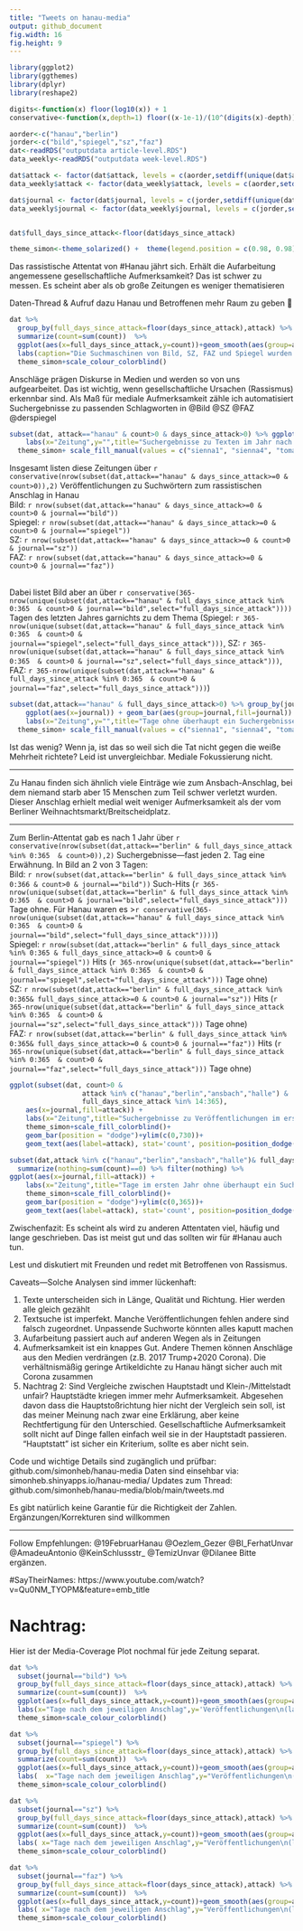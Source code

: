 ```yaml
---
title: "Tweets on hanau-media"
output: github_document
fig.width: 16 
fig.height: 9 
---
```


```r
library(ggplot2)
library(ggthemes)
library(dplyr)
library(reshape2)

digits<-function(x) floor(log10(x)) + 1
conservative<-function(x,depth=1) floor((x-1e-1)/(10^(digits(x)-depth)))*(10^(digits(x)-depth)) #round down numbers to consistently make statements like "over 300" when the number is e.g. 349

aorder<-c("hanau","berlin")
jorder<-c("bild","spiegel","sz","faz")
dat<-readRDS("outputdata article-level.RDS")
data_weekly<-readRDS("outputdata week-level.RDS")

dat$attack <- factor(dat$attack, levels = c(aorder,setdiff(unique(dat$attack),aorder)))
data_weekly$attack <- factor(data_weekly$attack, levels = c(aorder,setdiff(unique(data_weekly$attack),aorder)))

dat$journal <- factor(dat$journal, levels = c(jorder,setdiff(unique(dat$journal),jorder)))
data_weekly$journal <- factor(data_weekly$journal, levels = c(jorder,setdiff(unique(data_weekly$journal),jorder)))


dat$full_days_since_attack<-floor(dat$days_since_attack)

theme_simon<-theme_solarized() +  theme(legend.position = c(0.98, 0.98),legend.justification = c(1, 1))

```
Das rassistische Attentat von #Hanau jährt sich. Erhält die Aufarbeitung angemessene gesellschaftliche Aufmerksamkeit? Das ist schwer zu messen. Es scheint aber als ob große Zeitungen es weniger thematisieren

Daten-Thread & Aufruf dazu Hanau und Betroffenen mehr Raum zu geben 🧵

```r
dat %>%
  group_by(full_days_since_attack=floor(days_since_attack),attack) %>%
  summarize(count=sum(count))  %>% 
  ggplot(aes(x=full_days_since_attack,y=count))+geom_smooth(aes(group=attack,color=attack),method="loess",method.args = list(degree=0),span=14/365,n=10000,se=F)+xlim(c(-14,366))+
  labs(caption="Die Suchmaschinen von Bild, SZ, FAZ und Spiegel wurden kombiniert.", x="Tage nach dem jeweiligen Anschlag",y="Veröffentlichungen\n(laut Suchmaschine der jeweiligen Zeitung)",title="Veröffentlichungen pro Tag (Gleitender 14-Tage Durchschnitt)")+guides(color=guide_legend(title="Anschlag"))+
  theme_simon+scale_colour_colorblind()

```

Anschläge prägen Diskurse in Medien und werden so von uns aufgearbeitet. Das ist wichtig, wenn gesellschaftliche Ursachen (Rassismus) erkennbar sind. Als Maß für mediale Aufmerksamkeit zähle ich automatisiert Suchergebnisse zu passenden Schlagworten in @Bild @SZ @FAZ @derspiegel

```r
subset(dat, attack=="hanau" & count>0 & days_since_attack>0) %>% ggplot(aes(x=journal)) + geom_bar(aes(fill=journal)) +
    labs(x="Zeitung",y="",title="Suchergebnisse zu Texten im Jahr nach dem Hanau-Anschlag")+
  theme_simon+ scale_fill_manual(values = c("sienna1", "sienna4", "tomato2", "hotpink4"))+theme(legend.position = "none")
```

Insgesamt listen diese Zeitungen über `r conservative(nrow(subset(dat,attack=="hanau" & days_since_attack>=0 & count>0)),2)` Veröffentlichungen zu Suchwörtern zum rassistischen Anschlag in Hanau<br />
Bild: `r nrow(subset(dat,attack=="hanau" & days_since_attack>=0 & count>0 & journal=="bild"))`<br />
Spiegel: `r nrow(subset(dat,attack=="hanau" & days_since_attack>=0 & count>0 & journal=="spiegel"))`<br />
SZ: `r nrow(subset(dat,attack=="hanau" & days_since_attack>=0 & count>0 & journal=="sz"))`<br />
FAZ: `r nrow(subset(dat,attack=="hanau" & days_since_attack>=0 & count>0 & journal=="faz"))`<br /><br />

Dabei listet Bild aber an über `r conservative(365-nrow(unique(subset(dat,attack=="hanau" & full_days_since_attack %in% 0:365  & count>0 & journal=="bild",select="full_days_since_attack"))))` Tagen des letzten Jahres garnichts zu dem Thema 
(Spiegel:  `r 365-nrow(unique(subset(dat,attack=="hanau" & full_days_since_attack %in% 0:365  & count>0 & journal=="spiegel",select="full_days_since_attack")))`,
SZ: `r 365-nrow(unique(subset(dat,attack=="hanau" & full_days_since_attack %in% 0:365  & count>0 & journal=="sz",select="full_days_since_attack")))`,
FAZ:  `r 365-nrow(unique(subset(dat,attack=="hanau" & full_days_since_attack %in% 0:365  & count>0 & journal=="faz",select="full_days_since_attack")))`)


```r
subset(dat,attack=="hanau" & full_days_since_attack>0) %>% group_by(journal,full_days_since_attack) %>% summarize(nothing=sum(count)==0) %>% filter(nothing) %>%
    ggplot(aes(x=journal)) + geom_bar(aes(group=journal,fill=journal)) +
    labs(x="Zeitung",y="",title="Tage ohne überhaupt ein Suchergebnisse zum Anschlag in Hanau\n(im vergangenen Jahr)")+ylim(0,365)+
  theme_simon+ scale_fill_manual(values = c("sienna1", "sienna4", "tomato2", "hotpink4"))+theme(legend.position = "none")
```

Ist das wenig? Wenn ja, ist das so weil sich die Tat nicht gegen die weiße Mehrheit richtete? Leid ist unvergleichbar. Mediale Fokussierung nicht.

<hr>
Zu Hanau finden sich ähnlich viele Einträge wie zum Ansbach-Anschlag, bei dem niemand starb aber 15 Menschen zum Teil schwer verletzt wurden. Dieser Anschlag erhielt medial weit weniger Aufmerksamkeit als der vom Berliner Weihnachtsmarkt/Breitscheidplatz.
<hr>
Zum Berlin-Attentat gab es nach 1 Jahr über `r conservative(nrow(subset(dat,attack=="berlin" & full_days_since_attack %in% 0:365  & count>0)),2)`  Suchergebnisse—fast jeden 2. Tag eine Erwähnung. In Bild an 2 von 3 Tagen:<br/>
Bild: `r nrow(subset(dat,attack=="berlin" & full_days_since_attack %in% 0:366 & count>0 & journal=="bild"))` Such-Hits (`r 365-nrow(unique(subset(dat,attack=="berlin" & full_days_since_attack %in% 0:365  & count>0 & journal=="bild",select="full_days_since_attack")))` Tage ohne.
Für Hanau waren es >`r conservative(365-nrow(unique(subset(dat,attack=="hanau" & full_days_since_attack %in% 0:365  & count>0 & journal=="bild",select="full_days_since_attack"))))`)<br/>
Spiegel: `r nrow(subset(dat,attack=="berlin" & full_days_since_attack %in% 0:365 & full_days_since_attack>=0 & count>0 & journal=="spiegel"))` Hits  (`r 365-nrow(unique(subset(dat,attack=="berlin" & full_days_since_attack %in% 0:365  & count>0 & journal=="spiegel",select="full_days_since_attack")))` Tage ohne)<br />
SZ: `r nrow(subset(dat,attack=="berlin" & full_days_since_attack %in% 0:365& full_days_since_attack>=0 & count>0 & journal=="sz"))` Hits (`r 365-nrow(unique(subset(dat,attack=="berlin" & full_days_since_attack %in% 0:365  & count>0 & journal=="sz",select="full_days_since_attack")))` Tage ohne)<br/>
FAZ: `r nrow(subset(dat,attack=="berlin" & full_days_since_attack %in% 0:365& full_days_since_attack>=0 & count>0 & journal=="faz"))` Hits (`r 365-nrow(unique(subset(dat,attack=="berlin" & full_days_since_attack %in% 0:365  & count>0 & journal=="faz",select="full_days_since_attack")))` Tage ohne)

```r
ggplot(subset(dat, count>0 &
                  attack %in% c("hanau","berlin","ansbach","halle") & 
                  full_days_since_attack %in% 14:365),
    aes(x=journal,fill=attack)) +
    labs(x="Zeitung",title="Suchergebnisse zu Veröffentlichungen im ersten Jahr nach Anschlag\n(ohne die ersten 2 Wochen)",y="")+
    theme_simon+scale_fill_colorblind()+
    geom_bar(position = "dodge")+ylim(c(0,730))+
    geom_text(aes(label=attack), stat='count', position=position_dodge(width=0.9), vjust=0,angle=80,hjust=0)+theme(legend.position = "none")

```
```r
subset(dat,attack %in% c("hanau","berlin","ansbach","halle")& full_days_since_attack %in% 0:365) %>% group_by(journal,full_days_since_attack,attack) %>% 
  summarize(nothing=sum(count)==0) %>% filter(nothing) %>%
ggplot(aes(x=journal,fill=attack)) +
    labs(x="Zeitung",title="Tage im ersten Jahr ohne überhaupt ein Suchergebnis zum Thema",y="")+
    theme_simon+scale_fill_colorblind()+
    geom_bar(position = "dodge")+ylim(c(0,365))+
    geom_text(aes(label=attack), stat='count', position=position_dodge(width=0.9), vjust=0,angle=80,hjust=0)+theme(legend.position = "none")

```

Zwischenfazit: Es scheint als wird zu anderen Attentaten viel, häufig und lange geschrieben. Das ist meist gut und das sollten wir für #Hanau auch tun.

Lest und diskutiert mit Freunden und redet mit Betroffenen von Rassismus.

Caveats—Solche Analysen sind immer lückenhaft:

<ol>
<li> Texte unterscheiden sich in Länge, Qualität und Richtung. Hier werden alle gleich gezählt</li>
<li> Textsuche ist imperfekt. Manche Veröffentlichungen fehlen andere sind falsch zugeordnet. Unpassende Suchworte könnten alles kaputt machen</li>
<li> Aufarbeitung passiert auch auf anderen Wegen als in Zeitungen</li>
<li> Aufmerksamkeit ist ein knappes Gut. Andere Themen können Anschläge aus den Medien verdrängen (z.B. 2017 Trump+2020 Corona). Die verhältnismäßig geringe Artikeldichte zu Hanau hängt sicher auch mit Corona zusammen</li>
<li> Nachtrag 2: Sind Vergleiche zwischen Hauptstadt und Klein-/Mittelstadt unfair? Hauptstädte kriegen immer mehr Aufmerksamkeit. Abgesehen davon dass die Hauptstoßrichtung hier nicht der Vergleich sein soll, ist das  meiner Meinung nach zwar eine Erklärung, aber keine Rechtfertigung für den Unterschied. Gesellschaftliche Aufmerksamkeit sollt nicht auf Dinge fallen einfach weil sie in der Hauptstadt passieren. "Hauptstatt" ist sicher ein Kriterium, sollte es aber nicht sein.</li>
</ol>

Code und wichtige Details sind zugänglich und prüfbar: github.com/simonheb/hanau-media
Daten sind einsehbar via: simonheb.shinyapps.io/hanau-media/
Updates zum Thread: github.com/simonheb/hanau-media/blob/main/tweets.md

Es gibt natürlich keine Garantie für die Richtigkeit der Zahlen. Ergänzungen/Korrekturen sind willkommen
<hr>
Follow Empfehlungen:
@19FebruarHanau
@Oezlem_Gezer
@BI_FerhatUnvar
@AmadeuAntonio
@KeinSchlussstr_
@TemizUnvar 
@Dilanee
Bitte ergänzen.

#SayTheirNames:
https://www.youtube.com/watch?v=Qu0NM_TYOPM&feature=emb_title

# Nachtrag:
Hier ist der Media-Coverage Plot nochmal für jede Zeitung separat.

```r
dat %>%
  subset(journal=="bild") %>%
  group_by(full_days_since_attack=floor(days_since_attack),attack) %>%
  summarize(count=sum(count))  %>% 
  ggplot(aes(x=full_days_since_attack,y=count))+geom_smooth(aes(group=attack,color=attack),method="loess",method.args = list(degree=0),span=14/365,n=10000,se=F)+xlim(c(-14,366))+
  labs(x="Tage nach dem jeweiligen Anschlag",y='Veröffentlichungen\n(laut Suchmaschine der "Bild")',title='"Bild"-Veröffentlichungen pro Tag (Gleitender 14-Tage Durchschnitt)')+guides(color=guide_legend(title="Anschlag"))+
  theme_simon+scale_colour_colorblind()

```

```r
dat %>%
  subset(journal=="spiegel") %>% 
  group_by(full_days_since_attack=floor(days_since_attack),attack) %>%
  summarize(count=sum(count))  %>% 
  ggplot(aes(x=full_days_since_attack,y=count))+geom_smooth(aes(group=attack,color=attack),method="loess",method.args = list(degree=0),span=14/365,n=10000,se=F)+xlim(c(-14,366))+
  labs(  x="Tage nach dem jeweiligen Anschlag",y="Veröffentlichungen\n(laut Suchmaschine des 'DER SPIEGEL')",title="SPIEGEL-Veröffentlichungen pro Tag (Gleitender 14-Tage Durchschnitt)")+guides(color=guide_legend(title="Anschlag"))+
  theme_simon+scale_colour_colorblind()

```

```r
dat %>%
  subset(journal=="sz") %>%
  group_by(full_days_since_attack=floor(days_since_attack),attack) %>%
  summarize(count=sum(count))  %>% 
  ggplot(aes(x=full_days_since_attack,y=count))+geom_smooth(aes(group=attack,color=attack),method="loess",method.args = list(degree=0),span=14/365,n=10000,se=F)+xlim(c(-14,366))+
  labs( x="Tage nach dem jeweiligen Anschlag",y="Veröffentlichungen\n(laut Suchmaschine der SZ)",title="SZ-Veröffentlichungen pro Tag (Gleitender 14-Tage Durchschnitt)")+guides(color=guide_legend(title="Anschlag"))+
  theme_simon+scale_colour_colorblind()

```

```r
dat %>%
  subset(journal=="faz") %>%
  group_by(full_days_since_attack=floor(days_since_attack),attack) %>%
  summarize(count=sum(count))  %>% 
  ggplot(aes(x=full_days_since_attack,y=count))+geom_smooth(aes(group=attack,color=attack),method="loess",method.args = list(degree=0),span=14/365,n=10000,se=F)+xlim(c(-14,366))+
  labs( x="Tage nach dem jeweiligen Anschlag",y="Veröffentlichungen\n(laut Suchmaschine FAZ)",title="FAZ-Veröffentlichungen pro Tag (Gleitender 14-Tage Durchschnitt)")+guides(color=guide_legend(title="Anschlag"))+
  theme_simon+scale_colour_colorblind()

```